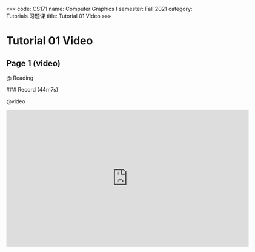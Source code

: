 «««
code: CS171
name: Computer Graphics I
semester: Fall 2021
category: Tutorials 习题课
title: Tutorial 01 Video
»»»

# Tutorial 01 Video

## Page 1 (video)

@ Reading

<div class="markdown-body">
### Record (44m7s)
</div>

@video

<iframe src="https://watchsb.com/e/pe1z9i660k8k.html" frameborder=0 marginwidth=0 marginheight=0 scrolling=no width=640 height=360 allowfullscreen></iframe>


